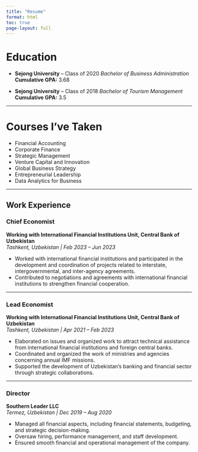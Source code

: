 ```yaml
---
title: "Resume"
format: html
toc: true
page-layout: full
---
```


# Education

  - **Sejong University** – Class of 2020
  *Bachelor of Business Administration*  
  **Cumulative GPA:** 3.68  

- **Sejong University** – Class of 2018 
  *Bachelor of Tourism Management*  
  **Cumulative GPA:** 3.5  

---

# Courses I’ve Taken

- Financial Accounting  
- Corporate Finance  
- Strategic Management  
- Venture Capital and Innovation  
- Global Business Strategy  
- Entrepreneurial Leadership  
- Data Analytics for Business  

---

## Work Experience

### Chief Economist  
**Working with International Financial Institutions Unit, Central Bank of Uzbekistan**  
*Tashkent, Uzbekistan | Feb 2023 – Jun 2023*  

- Worked with international financial institutions and participated in the development and coordination of projects related to interstate, intergovernmental, and inter-agency agreements.  
- Contributed to negotiations and agreements with international financial institutions to strengthen financial cooperation.  

---

### Lead Economist  
**Working with International Financial Institutions Unit, Central Bank of Uzbekistan**  
*Tashkent, Uzbekistan | Apr 2021 – Feb 2023*  

- Elaborated on issues and organized work to attract technical assistance from international financial institutions and foreign central banks.  
- Coordinated and organized the work of ministries and agencies concerning annual IMF missions.  
- Supported the development of Uzbekistan’s banking and financial sector through strategic collaborations.  

---

### Director  
**Southern Leader LLC**  
*Termez, Uzbekistan | Dec 2019 – Aug 2020*  

- Managed all financial aspects, including financial statements, budgeting, and strategic decision-making.  
- Oversaw hiring, performance management, and staff development.  
- Ensured smooth financial and operational management of the company.  